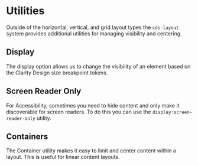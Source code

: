 
<Meta title="Layout/Utilities" />

# Utilities

Outside of the horizontal, vertical, and grid layout types the `cds-layout`
system provides additional utilities for managing visibility and centering.

## Display

The display option allows us to change the visibility of an element based on the
Clarity Design size breakpoint tokens.

<Preview>
  <Story id="stories-layout--utilities-display" />
</Preview>

## Screen Reader Only

For Accessibility, sometimes you need to hide content and only make it discoverable
for screen readers. To do this you can use the `display:screen-reader-only` utility.

<Preview>
  <Story id="stories-layout--utilities-display-screen-reader-only" />
</Preview>

## Containers

The Container utility makes it easy to limit and center content within a layout.
This is useful for linear content layouts.

<Preview>
  <Story id="stories-layout--utilities-containers" />
</Preview>
